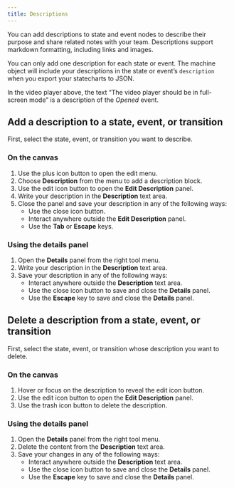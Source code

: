 ```yaml
---
title: Descriptions
---
```


You can add descriptions to state and event nodes to describe their purpose and share related notes with your team. Descriptions support markdown formatting, including links and images.

You can only add one description for each state or event. The machine object will include your descriptions in the state or event’s `description` when you export your statecharts to JSON.

<EmbedMachine name="Video player" embedURL="https://stately.ai/registry/editor/embed/e13bef2b-bb13-4465-96ac-0bc25340688e?machineId=574ede8a-a328-40fe-a4f9-c80fffb2c30a" />

In the video player above, the text “The video player should be in full-screen mode” is a description of the *Opened* event.

## Add a description to a state, event, or transition

First, select the state, event, or transition you want to describe.

### On the canvas

1. Use the <Plus size={18} /> plus icon button to open the edit menu.
2. Choose <AlignLeft size={18} /> **Description** from the menu to add a description block.
3. Use the <Edit size={18} /> edit icon button to open the **Edit Description** panel.
4. Write your description in the **Description** text area.
5. Close the panel and save your description in any of the following ways: 
    - Use the <X size={18} /> close icon button.
    - Interact anywhere outside the **Edit Description** panel.
    - Use the **Tab** or **Escape** keys.

### Using the details panel

1. Open the <Info size={18} /> **Details** panel from the right tool menu.
2. Write your description in the **Description** text area.
3. Save your description in any of the following ways: 
    - Interact anywhere outside the **Description** text area.
    - Use the <X size={18} /> close icon button to save and close the **Details** panel.
    - Use the **Escape** key to save and close the **Details** panel.

## Delete a description from a state, event, or transition

First, select the state, event, or transition whose description you want to delete.

### On the canvas

1. Hover or focus on the description to reveal the <Edit size={18} /> edit icon button.
2. Use the <Edit size={18} /> edit icon button to open the **Edit Description** panel.
3. Use the <Trash size={18} /> trash icon button to delete the description.

### Using the details panel

1. Open the <Info size={18} /> **Details** panel from the right tool menu.
2. Delete the content from the **Description** text area.
3. Save your changes in any of the following ways: 
    - Interact anywhere outside the **Description** text area.
    - Use the <X size={18} /> close icon button to save and close the **Details** panel.
    - Use the **Escape** key to save and close the **Details** panel.


